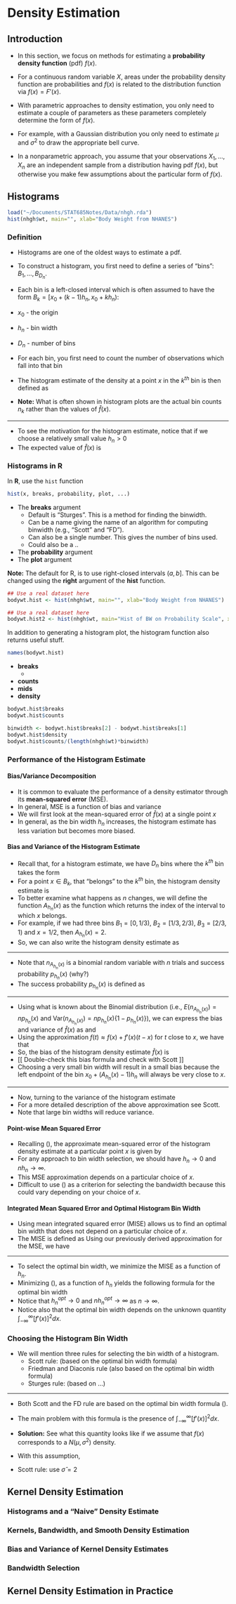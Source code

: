 # Density Estimation {#density-estimation}

## Introduction

* In this section, we focus on methods for estimating a **probability density function** (pdf) $f(x)$.
* For a continuous random variable $X$, areas under the probability density function are probabilities
\begin{equation}
P(a < X < b) = \int_{a}^{b} f(x) dx \nonumber
\end{equation}
and $f(x)$ is related to the distribution function via $f(x) = F'(x)$.


* With parametric approaches to density estimation, you only need to estimate a couple of parameters as
these parameters completely determine the form of $f(x)$.
* For example, with a Gaussian distribution you only need to estimate $\mu$ and $\sigma^{2}$ to 
draw the appropriate bell curve.
* In a nonparametric approach, you assume that your observations $X_{1}, \ldots, X_{n}$
are an independent sample from a distribution having pdf $f(x)$, but otherwise you
make few assumptions about the particular form of $f(x)$.


## Histograms

```r
load("~/Documents/STAT685Notes/Data/nhgh.rda")
hist(nhgh$wt, main="", xlab="Body Weight from NHANES")
```

### Definition

* Histograms are one of the oldest ways to estimate a pdf.


* To construct a histogram, you first need to define a series
of "bins": $B_{1}, \ldots, B_{D_{n}}$. 

* Each bin is a left-closed interval which is often
assumed to have the form $B_{k} = [x_{0} + (k-1)h_{n}, x_{0} + kh_{n})$:
\begin{eqnarray}
B_{1} &=& [x_{0}, x_{0} + h_{n}) \nonumber \\
B_{2} &=& [x_{0} + h_{n}, x_{0} + 2h_{n}) \nonumber \\
&\vdots& \nonumber \\
B_{D_{n}} &=& [x_{0} + (D-1)h, x_{0} + D_{n}h_{n}) \nonumber 
\end{eqnarray}

* $x_{0}$ - the origin
* $h_{n}$ - bin width
* $D_{n}$ - number of bins


* For each bin, you first need to count the number of observations which fall into that bin
\begin{eqnarray}
n_{k} &=& \# \text{ of observations falling into the $k^{th}$ bin }  \nonumber \\
&=& \sum_{i=1}^{n} I( x_{0} + (k-1)h_{n} \leq X_{i} < x_{0} + kh_{n}  )
\end{eqnarray}

* The histogram estimate of the density at a point $x$ in the $k^{th}$ bin is then defined as
\begin{equation}
\hat{f}(x) = \frac{n_{k}}{nh_{n}}
\end{equation}

* **Note:** What is often shown in histogram plots are the actual bin counts $n_{k}$ rather than 
the values of $\hat{f}(x)$.


---


* To see the motivation for the histogram estimate, notice that if we choose a relatively small value
$h_{n} > 0$ 
\begin{equation}
P(x < X_{i} < x + h_{n}) = \int_{x}^{x + h_{n}} f(x) dx \approx h_{n}f(x)
\end{equation}
* The expected value of $\hat{f}(x)$ is
\begin{equation}
E\{ \hat{f}(x) \} = \frac{1}{h_{n}} P( x_{0} + (k-1)h_{n} \leq X_{i} < x_{0} + kh_{n}  ) \approx f(x)
\end{equation}



### Histograms in R

In **R**, use the `hist` function 
```r
hist(x, breaks, probability, plot, ...)
```

* The **breaks** argument
    + Default is "Sturges". This is a method for finding the binwidth.
    + Can be a name giving the name of an algorithm for computing binwidth
    (e.g., "Scott" and "FD").
    + Can also be a single number. This gives the number of bins used.
    + Could also be a ..
* The **probability** argument
* The **plot** argument

**Note:** The default for R, is to use right-closed intervals $(a, b]$. 
This can be changed using the **right** argument of the **hist** function.

```r
## Use a real dataset here
bodywt.hist <- hist(nhgh$wt, main="", xlab="Body Weight from NHANES")
```

```r
## Use a real dataset here
bodywt.hist2 <- hist(nhgh$wt, main="Hist of BW on Probability Scale", xlab="Body Weight from NHANES", probability=TRUE)
```


In addition to generating a histogram plot, the histogram function 
also returns useful stuff.
```r
names(bodywt.hist)
```
* **breaks** 
   +
* **counts** 
* **mids** 
* **density**

```r
bodywt.hist$breaks
bodywt.hist$counts
```

```r
binwidth <- bodywt.hist$breaks[2] - bodywt.hist$breaks[1]
bodywt.hist$density
bodywt.hist$counts/(length(nhgh$wt)*binwidth)
```

### Performance of the Histogram Estimate

#### Bias/Variance Decomposition

* It is common to evaluate the performance of a density estimator
through its **mean-squared error** (MSE).
* In general, MSE is a function of bias and variance
\begin{equation}
MSE = Bias^2 + Variance
\end{equation}
* We will first look at the mean-squared error of $\hat{f}( x )$ at a single point $x$
\begin{eqnarray}
\textrm{MSE}\{ \hat{f}(x) \} 
&=& E\Big( \{ \hat{f}(x) - f(x) \}^{2}  \Big) \nonumber \\
&=& \underbrace{\Big( E\{ \hat{f}(x) \} - f(x)  \Big)^{2} }_{\textrm{Bias Squared}} + \underbrace{\textrm{Var}\{ \hat{f}(x) \}}_{\textrm{Variance}} \nonumber
\end{eqnarray}
* In general, as the bin width $h_{n}$ increases, the histogram estimate
has less variation but becomes more biased.


#### Bias and Variance of the Histogram Estimate

* Recall that, for a histogram estimate, we have $D_{n}$ bins where the $k^{th}$ bin
takes the form 
\begin{equation}
B_{k} = [x_{0} + (k-1)h_{n}, x_{0} + kh_{n}) \nonumber
\end{equation}
* For a point $x \in B_{k}$, that "belongs" to the $k^{th}$ bin, the histogram density estimate is
\begin{equation}
\hat{f}(x) = \frac{n_{k}}{nh_{n}}, \quad \textrm{ where } n_{k} = \textrm{ number of observations falling into bin } B_{k}
\end{equation}
* To better examine what happens as $n$ changes, we will define the function $A_{h_{n}}(x)$ as the function 
which returns the index of the interval to which $x$ belongs.
* For example, if we had three bins $B_{1} = [0, 1/3)$, $B_{2} = [1/3, 2/3)$, $B_{3} = [2/3, 1)$ and $x = 1/2$,
then $A_{h_{n}}( x ) = 2$. 
* So, we can also write the histogram density estimate as
\begin{equation}
\hat{f}(x) = \frac{n_{A_{h_{n}}(x)}}{nh_{n}}
\end{equation}

---

* Note that $n_{A_{h_{n}}(x)}$ is a binomial random variable with $n$ trials 
and success probability $p_{h_{n}}(x)$ (why?) 
\begin{equation}
n_{A_{h_{n}}(x)} \sim \textrm{Binomial}\{ n, p_{h_{n}}(x) \} \nonumber
\end{equation}
* The success probability $p_{h_{n}}(x)$ is defined as
\begin{equation}
p_{h_{n}}(x) = P\Big\{ X_{i} \textrm{ falls into bin } A_{h_{n}}(x) \Big\} 
= \int_{x_{0} + (A_{h_{n}}(x) - 1)h_{n}}^{x_{0} + A_{h_{n}}(x)h_{n} } f(t) dt.
\end{equation}

---

* Using what is known about the Binomial distribution (i.e., $E( n_{A_{h_{n}}(x)} ) = np_{h_{n}}(x)$ and 
$\textrm{Var}( n_{A_{h_{n}}(x)} ) = np_{h_{n}}(x)\{1 - p_{h_{n}}(x) \}$), we
can express the bias and variance of $\hat{f}(x)$ as
\begin{eqnarray}
\textrm{Bias}\{ \hat{f}(x) \} &=& E\{ \hat{f}(x) \} - f(x) \nonumber \\
&=& \frac{1}{nh_{n}}E( n_{A_{h_{n}}(x)} ) - f(x) \nonumber \\
&=& \frac{ p_{h_{n}}(x) }{ h_{n} } - f(x) \nonumber
\end{eqnarray}
and
\begin{eqnarray}
\textrm{Var}\{ \hat{f}(x) \}
= \frac{1}{n^{2}h_{n}^{2}}\textrm{Var}( n_{A_{h_{n}}(x)} )
= \frac{ p_{h_{n}}(x)\{1 - p_{h_{n}}(x) \} }{ nh_{n}^{2} }
\end{eqnarray}
* Using the approximation $f(t) \approx f(x) + f'(x)(t - x)$ for $t$ close to $x$, we have that
\begin{equation}
\frac{ p_{h_{n}}(x) }{ h_{n} } = \frac{1}{h_{n}}\int_{x_{0} + (A_{h_{n}}(x) - 1)h_{n}}^{x_{0} + A_{h_{n}}(x)h_{n} } f(t) dt
\approx f(x) + f'(x)\{ x - x_{0} - (A_{h_{n}}(x) - 1)h_{n} \}
\end{equation}
* So, the bias of the histogram density estimate $\hat{f}(x)$ is
\begin{equation}
\textrm{Bias}\{ \hat{f}(x) \} 
\approx f'(x)\{ x - (x_{0} + (A_{h_{n}}(x) - 1)h_{n}) \}
\end{equation}
* [[ Double-check this bias formula and check with Scott ]]
* Choosing a very small bin width will result in a small bias because the left endpoint of the
bin $x_{0} + (A_{h_{n}}(x) - 1)h_{n}$ will always be very close to $x$.

--- 

* Now, turning to the variance of the histogram estimate
\begin{equation}
\textrm{Var}\{ \hat{f}(x) \} = \frac{p_{h_{n}}(x) }{nh_{n}^{2}}\{1 - p_{h_{n}}(x)\}
\approx \frac{f(x) + f'(x)\{ x - x_{0} - (A_{h_{n}}(x) - 1)h_{n} \}}{nh_{n}}\{1 - p_{h_{n}}(x)\}
\approx \frac{f(x)}{n h_{n} }
\end{equation}
* For a more detailed description of the above approximation see Scott.
* Note that large bin widths will reduce variance.


#### Point-wise Mean Squared Error
* Recalling (), the approximate mean-squared error of the histogram density estimate
at a particular point $x$ is given by
\begin{eqnarray}
\textrm{MSE}\{ \hat{f}(x) \} 
&=& E\Big( \{ \hat{f}(x) - f(x) \}^{2}  \Big) \nonumber \\
&=& \Big( \textrm{Bias}\{ \hat{f}(x) \} \Big)^{2} + \textrm{Var}\{ \hat{f}(x) \} \nonumber \\
&\approx&  [f'(x)]^{2}\{ x - (x_{0} + (A_{h_{n}}(x) - 1)h_{n}) \}^{2} + \frac{f(x)}{n h_{n} }
\end{eqnarray}
* For any approach to bin width selection, we should have $h_{n} \longrightarrow 0$ and 
$nh_{n} \longrightarrow \infty$.
* This MSE approximation depends on a particular choice of $x$.
* Difficult to use () as a criterion for selecting the bandwidth
because this could vary depending on your choice of $x$.

#### Integrated Mean Squared Error and Optimal Histogram Bin Width
* Using mean integrated squared error (MISE) allows us to find an optimal bin width
that does not depend on a particular choice of $x$.
* The MISE is defined as
\begin{eqnarray}
MISE\{ \hat{f}(x) \} 
&=& E\Big\{ \int_{-\infty}^{\infty} \{ \hat{f}(x) - f(x) \}^{2}dx   \Big\} \nonumber \\
&=& \int_{-\infty}^{\infty} \textrm{MSE}\{ \hat{f}(x) \} dx 
\end{eqnarray}
Using our previously derived approximation for the MSE, we have
\begin{eqnarray}
MISE\{ \hat{f}(x) \} &\approx&
\int x [f'(x)]^{2} - x_{0}\int [f'(x)]^{2} dx + (A_{h_{n}}(x) - 1)h_{n}) \}^{2} + \frac{1}{n h_{n} } \int f(x) dx \nonumber \\
&=& 
\end{eqnarray}


---

* To select the optimal bin width, we minimize the MISE as a function of $h_{n}$.
* Minimizing (), as a function of $h_{n}$ yields the following formula for the optimal bin width
\begin{equation}
h_{n}^{opt} = \Big( \frac{6}{n \int_{-\infty}^{\infty} [f'(x)]^{2} dx}  \Big)^{1/3} = C n^{-1/3} \nonumber 
\end{equation}
* Notice that $h_{n}^{opt} \longrightarrow 0$ and $nh_{n}^{opt} \longrightarrow \infty$ as $n \longrightarrow \infty$.
* Notice also that the optimal bin width depends on the unknown quantity $\int_{-\infty}^{\infty} [f'(x)]^{2} dx$.

### Choosing the Histogram Bin Width

* We will mention three rules for selecting the bin width of a histogram.
   + Scott rule: (based on the optimal bin width formula)
   + Friedman and Diaconis rule (also based on the optimal bin width formula)
   + Sturges rule: (based on ...)

---

* Both Scott and the FD rule are based on the optimal bin width formula ().
* The main problem with this formula is the presence of $\int_{-\infty}^{\infty} [f'(x)]^{2} dx$.
* **Solution:** See what this quantity looks like if we assume that $f(x)$ corresponds 
to a $N(\mu, \sigma^{2})$ density.
* With this assumption,
\begin{equation}
h_{n}^{opt} = 3.5 \sigma n^{-1/3}
\end{equation}


* Scott rule: use $\hat{\sigma} = 2$



## Kernel Density Estimation

### Histograms and a "Naive" Density Estimate

### Kernels, Bandwidth, and Smooth Density Estimation

### Bias and Variance of Kernel Density Estimates

### Bandwidth Selection


## Kernel Density Estimation in Practice











